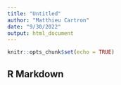 ```yaml
---
title: "Untitled"
author: "Matthieu Cartron"
date: "9/30/2022"
output: html_document
---
```


```r
knitr::opts_chunk$set(echo = TRUE)
```

## R Markdown


